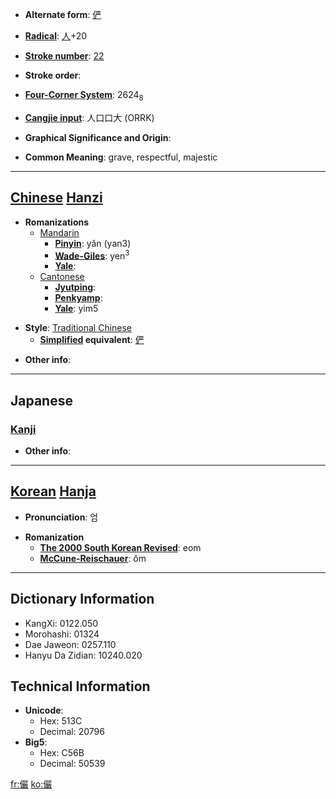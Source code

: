 * '''Alternate form''': [[俨]]

* '''[[Wiktionary:Chinese radical index| Radical]]''': [[Wiktionary:Chinese radical index 人|人]]+20

* '''[[Wiktionary:Chinese total strokes index|Stroke number]]''': [[Wiktionary:Chinese total strokes index 22|22]]

* '''Stroke order''': 

* '''[[Wiktionary:Chinese four corner index|Four-Corner System]]''': 2624<sub>8</sub>

* '''[[Wiktionary:Chinese Cangjie index|Cangjie input]]''': 人口口大 (ORRK)

* '''Graphical Significance and Origin''': 

* '''Common Meaning''': grave, respectful, majestic

----

== [[Chinese]] [[Hanzi]] ==

* '''Romanizations'''
** [[Mandarin]]
*** '''[[Pinyin]]''': yǎn (yan3)
*** '''[[Wade-Giles]]''': yen<sup>3</sup>
*** '''[[Yale]]''': 
**[[Cantonese]]
***'''[[Jyutping]]''':
***'''[[Penkyamp]]''': 
***'''[[Yale]]''': yim5

* '''Style''': [[Traditional Chinese]] 
** '''[[Simplified Chinese|Simplified]] equivalent''': [[俨]]

* '''Other info''': 

----

==Japanese==
===[[Kanji]]===
{{kanji|on readings=[[げん]] (gen)
|kun readings=[[おごそか]] (ogosoka), [[いかめしい]] (ikameshii)
}}

* '''Other info''':  

----

== [[Korean]] [[Hanja]] ==

* '''Pronunciation''': 엄

* '''Romanization'''
** '''[[The 2000 South Korean Revised Romanization|The 2000 South Korean Revised]]''': eom
** '''[[McCune-Reischauer]]''': ŏm

----

== Dictionary Information ==

* KangXi: 0122.050
* Morohashi: 01324
* Dae Jaweon: 0257.110
* Hanyu Da Zidian: 10240.020

== Technical Information ==

* '''Unicode''':
** Hex: 513C
** Decimal: 20796
* '''Big5''':
** Hex: C56B
** Decimal: 50539

[[fr:儼]]
[[ko:儼]]